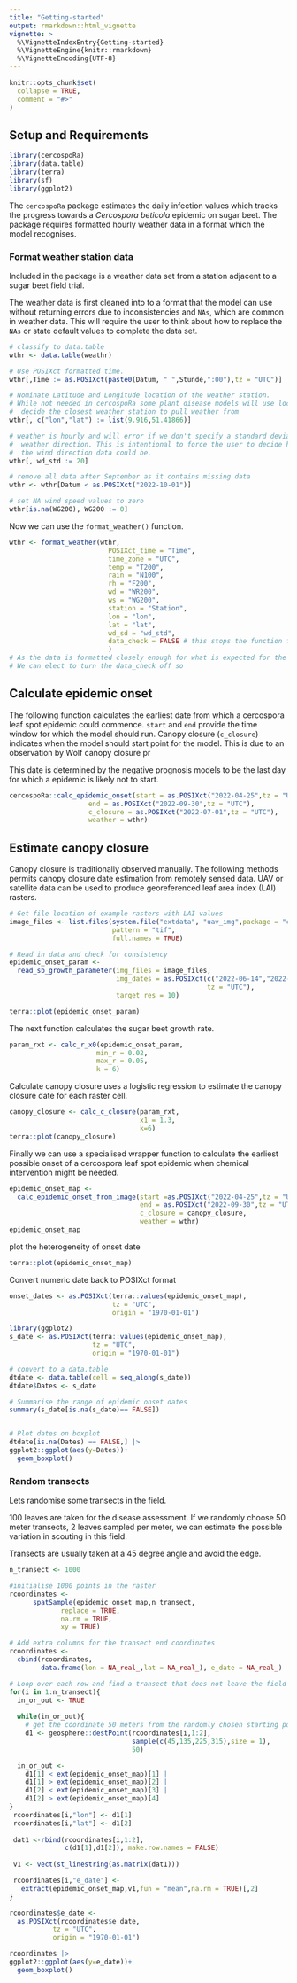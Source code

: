 ```yaml
---
title: "Getting-started"
output: rmarkdown::html_vignette
vignette: >
  %\VignetteIndexEntry{Getting-started}
  %\VignetteEngine{knitr::rmarkdown}
  %\VignetteEncoding{UTF-8}
---
```


```r
knitr::opts_chunk$set(
  collapse = TRUE,
  comment = "#>"
)
```

## Setup and Requirements  

```r
library(cercospoRa)
library(data.table)
library(terra)
library(sf)
library(ggplot2)
```

The `cercospoRa` package estimates the daily infection values which tracks the 
progress towards a *Cercospora beticola* epidemic on sugar beet.
The package requires formatted hourly weather data in a format which the model 
recognises.

### Format weather station data  

Included in the package is a weather data set from a station adjacent to a sugar 
beet field trial.  

The weather data is first cleaned into to a format that the model can use without 
returning errors due to inconsistencies and `NAs`, which are common in weather data. 
This will require the user to think about how to replace the `NAs` or state default
values to complete the data set.  

```r
# classify to data.table
wthr <- data.table(weathr)

# Use POSIXct formatted time.
wthr[,Time := as.POSIXct(paste0(Datum, " ",Stunde,":00"),tz = "UTC")]

# Nominate Latitude and Longitude location of the weather station. 
# While not needed in cercospoRa some plant disease models will use location to 
#  decide the closest weather station to pull weather from
wthr[, c("lon","lat") := list(9.916,51.41866)]

# weather is hourly and will error if we don't specify a standard deviation of 
#  weather direction. This is intentional to force the user to decide how variable
#  the wind direction data could be.
wthr[, wd_std := 20]

# remove all data after September as it contains missing data
wthr <- wthr[Datum < as.POSIXct("2022-10-01")]

# set NA wind speed values to zero
wthr[is.na(WG200), WG200 := 0]
```

Now we can use the `format_weather()` function.  

```r
wthr <- format_weather(wthr,
                         POSIXct_time = "Time",
                         time_zone = "UTC",
                         temp = "T200",
                         rain = "N100",
                         rh = "F200",
                         wd = "WR200",
                         ws = "WG200",
                         station = "Station",
                         lon = "lon",
                         lat = "lat",
                         wd_sd = "wd_std",
                         data_check = FALSE # this stops the function from checking for faults
                         )
# As the data is formatted closely enough for what is expected for the model. 
# We can elect to turn the data_check off so 
```


## Calculate epidemic onset  

The following function calculates the earliest date from which a cercospora leaf
spot epidemic could commence. 
`start` and `end` provide the time window for which the model should run.
Canopy closure (`c_closure`) indicates when the model should start point for the 
model.
This is due to an observation by Wolf canopy closure pr

This date is determined by the negative prognosis models to be the last day for 
which a epidemic is likely not to start.  

```r
cercospoRa::calc_epidemic_onset(start = as.POSIXct("2022-04-25",tz = "UTC"),
                    end = as.POSIXct("2022-09-30",tz = "UTC"),
                    c_closure = as.POSIXct("2022-07-01",tz = "UTC"),
                    weather = wthr)
```


## Estimate canopy closure  

Canopy closure is traditionally observed manually. 
The following methods permits canopy closure date estimation from remotely sensed
data.
UAV or satellite data can be used to produce georeferenced leaf area index (LAI)
rasters. 

```r
# Get file location of example rasters with LAI values
image_files <- list.files(system.file("extdata", "uav_img",package = "cercospoRa"),
                          pattern = "tif",
                          full.names = TRUE)

# Read in data and check for consistency  
epidemic_onset_param <-
  read_sb_growth_parameter(img_files = image_files,
                           img_dates = as.POSIXct(c("2022-06-14","2022-06-28"),
                                                  tz = "UTC"),
                           target_res = 10)

terra::plot(epidemic_onset_param)
```

The next function calculates the sugar beet growth rate. 

```r
param_rxt <- calc_r_x0(epidemic_onset_param,
                      min_r = 0.02,
                      max_r = 0.05,
                      k = 6)
```

Calculate canopy closure uses a logistic regression to estimate the canopy closure 
date for each raster cell.

```r
canopy_closure <- calc_c_closure(param_rxt,
                                 x1 = 1.3,
                                 k=6)
terra::plot(canopy_closure)
```

Finally we can use a specialised wrapper function to calculate the earliest possible
onset of a cercospora leaf spot epidemic when chemical intervention might be needed.

```r
epidemic_onset_map <- 
  calc_epidemic_onset_from_image(start =as.POSIXct("2022-04-25",tz = "UTC"),
                                 end = as.POSIXct("2022-09-30",tz = "UTC"),
                                 c_closure = canopy_closure,
                                 weather = wthr)
epidemic_onset_map
```

plot the heterogeneity of onset date

```r
terra::plot(epidemic_onset_map)
```

Convert numeric date back to POSIXct format
```r
onset_dates <- as.POSIXct(terra::values(epidemic_onset_map),
                          tz = "UTC",
                          origin = "1970-01-01")
```

```r
library(ggplot2)
s_date <- as.POSIXct(terra::values(epidemic_onset_map),
                     tz = "UTC",
                     origin = "1970-01-01")

# convert to a data.table
dtdate <- data.table(cell = seq_along(s_date))
dtdate$Dates <- s_date

# Summarise the range of epidemic onset dates
summary(s_date[is.na(s_date)== FALSE])


# Plot dates on boxplot
dtdate[is.na(Dates) == FALSE,] |>
ggplot2::ggplot(aes(y=Dates))+
  geom_boxplot()
```


### Random transects  

Lets randomise some transects in the field.  

100 leaves are taken for the disease assessment. 
If we randomly choose 50 meter transects, 2 leaves sampled per meter, we can 
estimate the possible variation in scouting in this field.  

Transects are usually taken at a 45 degree angle and avoid the edge.  

```r
n_transect <- 1000

#initialise 1000 points in the raster
rcoordinates <- 
      spatSample(epidemic_onset_map,n_transect,
             replace = TRUE,
             na.rm = TRUE,
             xy = TRUE)

# Add extra columns for the transect end coordinates
rcoordinates <- 
  cbind(rcoordinates,
        data.frame(lon = NA_real_,lat = NA_real_), e_date = NA_real_)

# Loop over each row and find a transect that does not leave the field
for(i in 1:n_transect){
  in_or_out <- TRUE
  
  while(in_or_out){
    # get the coordinate 50 meters from the randomly chosen starting point
    d1 <- geosphere::destPoint(rcoordinates[i,1:2],
                               sample(c(45,135,225,315),size = 1),
                               50)

  in_or_out <- 
    d1[1] < ext(epidemic_onset_map)[1] |
    d1[1] > ext(epidemic_onset_map)[2] |
    d1[2] < ext(epidemic_onset_map)[3] |
    d1[2] > ext(epidemic_onset_map)[4]
}
 rcoordinates[i,"lon"] <- d1[1]
 rcoordinates[i,"lat"] <- d1[2]
 
 dat1 <-rbind(rcoordinates[i,1:2],
              c(d1[1],d1[2]), make.row.names = FALSE)
 
 v1 <- vect(st_linestring(as.matrix(dat1)))

 rcoordinates[i,"e_date"] <- 
   extract(epidemic_onset_map,v1,fun = "mean",na.rm = TRUE)[,2] 
}

rcoordinates$e_date <- 
  as.POSIXct(rcoordinates$e_date,
           tz = "UTC",
           origin = "1970-01-01")

rcoordinates |>
ggplot2::ggplot(aes(y=e_date))+
  geom_boxplot()
```

